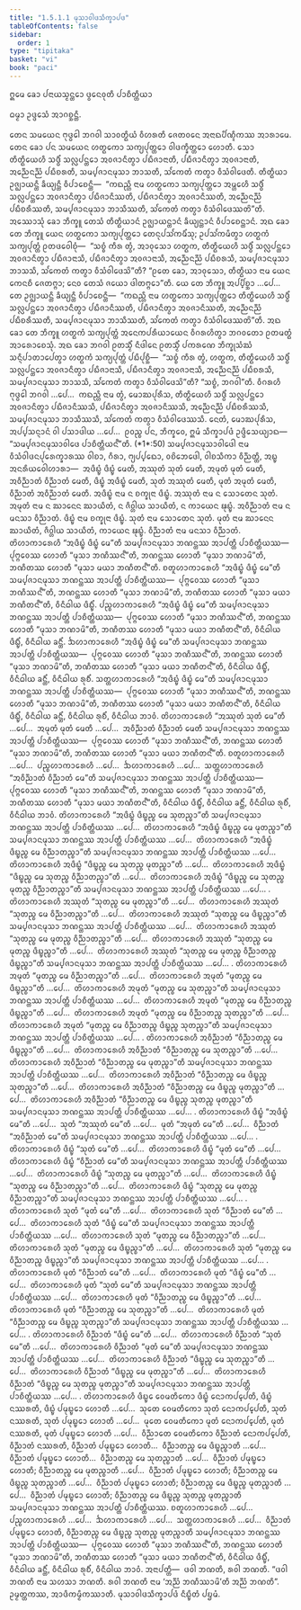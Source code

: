 ```yaml
---
title: "1.5.1.1 ᨾᩩᩈᩣᩅᩤᨴᩈᩥᨠ᩠ᨡᩣᨸᨴ"
tableOfContents: false
sidebar:
  order: 1
type: "tipitaka"
basket: "vi"
book: "paci"
---
```



<DynamicBreadcrumb />


<Paragraph number="2" type="center" book="paci">
ᩍᨾᩮ ᨡᩮᩣ ᨸᨶᩣᨿᩈ᩠ᨾᨶ᩠ᨲᩮᩣ ᨴ᩠ᩅᩮᨶᩅᩩᨲᩥ ᨸᩣᨧᩥᨲ᩠ᨲᩥᨿᩣ

  
ᨵᨾ᩠ᨾᩣ ᩏᨴ᩠ᨴᩮᩈᩴ ᩋᩣᨣᨧ᩠ᨨᨶ᩠ᨲᩥ.


</Paragraph>

<Division number="1" book="paci">

<Paragraph number="3" book="paci">
ᨲᩮᨶ ᩈᨾᨿᩮᨶ ᨻᩩᨴ᩠ᨵᩮᩤ ᨽᨣᩅᩤ ᩈᩣᩅᨲ᩠ᨳᩥᨿᩴ ᩅᩥᩉᩁᨲᩥ ᨩᩮᨲᩅᨶᩮ ᩋᨶᩣᨳᨸᩥᨱ᩠ᨯᩥᨠᩔ ᩋᩣᩁᩣᨾᩮ. ᨲᩮᨶ ᨡᩮᩣ ᨸᨶ ᩈᨾᨿᩮᨶ ᩉᨲ᩠ᨳᨠᩮᩣ ᩈᨠ᩠ᨿᨸᩩᨲ᩠ᨲᩮᩣ ᩅᩤᨴᨠ᩠ᨡᩥᨲ᩠ᨲᩮᩣ ᩉᩮᩣᨲᩥ. ᩈᩮᩣ ᨲᩥᨲ᩠ᨳᩥᨿᩮᩉᩥ ᩈᨴ᩠ᨵᩥᩴ ᩈᩃᩖᨸᨶ᩠ᨲᩮᩣ ᩋᩅᨩᩣᨶᩥᨲ᩠ᩅᩣ ᨸᨭᩥᨩᩣᨶᩣᨲᩥ, ᨸᨭᩥᨩᩣᨶᩥᨲ᩠ᩅᩣ ᩋᩅᨩᩣᨶᩣᨲᩥ, ᩋᨬ᩠ᨬᩮᨶᨬ᩠ᨬᩴ ᨸᨭᩥᨧᩁᨲᩥ, ᩈᨾ᩠ᨸᨩᩣᨶᨾᩩᩈᩣ ᨽᩣᩈᨲᩥ, ᩈᩘᨠᩮᨲᩴ ᨠᨲ᩠ᩅᩣ ᩅᩥᩈᩴᩅᩤᨴᩮᨲᩥ. ᨲᩥᨲ᩠ᨳᩥᨿᩣ ᩏᨩ᩠ᨫᩣᨿᨶ᩠ᨲᩥ ᨡᩥᨿ᩠ᨿᨶ᩠ᨲᩥ ᩅᩥᨸᩣᨧᩮᨶ᩠ᨲᩥ—  “ᨠᨳᨬ᩠ᩉᩥ ᨶᩣᨾ ᩉᨲ᩠ᨳᨠᩮᩣ ᩈᨠ᩠ᨿᨸᩩᨲ᩠ᨲᩮᩣ ᩋᨾ᩠ᩉᩮᩉᩥ ᩈᨴ᩠ᨵᩥᩴ ᩈᩃᩖᨸᨶ᩠ᨲᩮᩣ ᩋᩅᨩᩣᨶᩥᨲ᩠ᩅᩣ ᨸᨭᩥᨩᩣᨶᩥᩔᨲᩥ, ᨸᨭᩥᨩᩣᨶᩥᨲ᩠ᩅᩣ ᩋᩅᨩᩣᨶᩥᩔᨲᩥ, ᩋᨬ᩠ᨬᩮᨶᨬ᩠ᨬᩴ ᨸᨭᩥᨧᩁᩥᩔᨲᩥ, ᩈᨾ᩠ᨸᨩᩣᨶᨾᩩᩈᩣ ᨽᩣᩈᩥᩔᨲᩥ, ᩈᩘᨠᩮᨲᩴ ᨠᨲ᩠ᩅᩣ ᩅᩥᩈᩴᩅᩤᨴᩮᩔᨲᩦ”ᨲᩥ.
</Paragraph>

<Paragraph number="4" book="paci">
ᩋᩔᩮᩣᩈᩩᩴ ᨡᩮᩣ ᨽᩥᨠ᩠ᨡᩪ ᨲᩮᩈᩴ ᨲᩥᨲ᩠ᨳᩥᨿᩣᨶᩴ ᩏᨩ᩠ᨫᩣᨿᨶ᩠ᨲᩣᨶᩴ ᨡᩥᨿ᩠ᨿᨶ᩠ᨲᩣᨶᩴ ᩅᩥᨸᩣᨧᩮᨶ᩠ᨲᩣᨶᩴ. ᩋᨳ ᨡᩮᩣ ᨲᩮ ᨽᩥᨠ᩠ᨡᩪ ᨿᩮᨶ ᩉᨲ᩠ᨳᨠᩮᩣ ᩈᨠ᩠ᨿᨸᩩᨲ᩠ᨲᩮᩣ ᨲᩮᨶᩩᨸᩈᩘᨠᨾᩥᩴᩈᩩ; ᩏᨸᩈᩘᨠᨾᩥᨲ᩠ᩅᩣ ᩉᨲ᩠ᨳᨠᩴ ᩈᨠ᩠ᨿᨸᩩᨲ᩠ᨲᩴ ᩑᨲᨴᩅᩮᩤᨧᩩᩴ—  “ᩈᨧ᩠ᨧᩴ ᨠᩥᩁ ᨲ᩠ᩅᩴ, ᩋᩣᩅᩩᩈᩮᩣ ᩉᨲ᩠ᨳᨠ, ᨲᩥᨲ᩠ᨳᩥᨿᩮᩉᩥ ᩈᨴ᩠ᨵᩥᩴ ᩈᩃᩖᨸᨶ᩠ᨲᩮᩣ ᩋᩅᨩᩣᨶᩥᨲ᩠ᩅᩣ ᨸᨭᩥᨩᩣᨶᩣᩈᩥ, ᨸᨭᩥᨩᩣᨶᩥᨲ᩠ᩅᩣ ᩋᩅᨩᩣᨶᩣᩈᩥ, ᩋᨬ᩠ᨬᩮᨶᨬ᩠ᨬᩴ ᨸᨭᩥᨧᩁᩈᩥ, ᩈᨾ᩠ᨸᨩᩣᨶᨾᩩᩈᩣ ᨽᩣᩈᩈᩥ, ᩈᩘᨠᩮᨲᩴ ᨠᨲ᩠ᩅᩣ ᩅᩥᩈᩴᩅᩤᨴᩮᩈᩦ”ᨲᩥ? “ᩑᨲᩮ ᨡᩮᩣ, ᩋᩣᩅᩩᩈᩮᩣ, ᨲᩥᨲ᩠ᨳᩥᨿᩣ ᨶᩣᨾ ᨿᩮᨶ ᨠᩮᨶᨧᩥ ᨩᩮᨲᨻ᩠ᨻᩣ; ᨶᩮᩅ ᨲᩮᩈᩴ ᨩᨿᩮᩣ ᨴᩤᨲᨻ᩠ᨻᩮᩣ”ᨲᩥ. ᨿᩮ ᨲᩮ ᨽᩥᨠ᩠ᨡᩪ ᩋᨸ᩠ᨸᩥᨧ᩠ᨨᩣ …ᨸᩮ…  ᨲᩮ ᩏᨩ᩠ᨫᩣᨿᨶ᩠ᨲᩥ ᨡᩥᨿ᩠ᨿᨶ᩠ᨲᩥ ᩅᩥᨸᩣᨧᩮᨶ᩠ᨲᩥ—  “ᨠᨳᨬ᩠ᩉᩥ ᨶᩣᨾ ᩉᨲ᩠ᨳᨠᩮᩣ ᩈᨠ᩠ᨿᨸᩩᨲ᩠ᨲᩮᩣ ᨲᩥᨲ᩠ᨳᩥᨿᩮᩉᩥ ᩈᨴ᩠ᨵᩥᩴ ᩈᩃᩖᨸᨶ᩠ᨲᩮᩣ ᩋᩅᨩᩣᨶᩥᨲ᩠ᩅᩣ ᨸᨭᩥᨩᩣᨶᩥᩔᨲᩥ, ᨸᨭᩥᨩᩣᨶᩥᨲ᩠ᩅᩣ ᩋᩅᨩᩣᨶᩥᩔᨲᩥ, ᩋᨬ᩠ᨬᩮᨶᨬ᩠ᨬᩴ ᨸᨭᩥᨧᩁᩥᩔᨲᩥ, ᩈᨾ᩠ᨸᨩᩣᨶᨾᩩᩈᩣ ᨽᩣᩈᩥᩔᨲᩥ, ᩈᩘᨠᩮᨲᩴ ᨠᨲ᩠ᩅᩣ ᩅᩥᩈᩴᩅᩤᨴᩮᩔᨲᩦ”ᨲᩥ.
</Paragraph>

<Paragraph number="5" book="paci">
ᩋᨳ ᨡᩮᩣ ᨲᩮ ᨽᩥᨠ᩠ᨡᩪ ᩉᨲ᩠ᨳᨠᩴ ᩈᨠ᩠ᨿᨸᩩᨲ᩠ᨲᩴ ᩋᨶᩮᨠᨸᩁᩥᨿᩣᨿᩮᨶ ᩅᩥᨣᩁᩉᩥᨲ᩠ᩅᩣ ᨽᨣᩅᨲᩮᩣ ᩑᨲᨾᨲ᩠ᨳᩴ ᩋᩣᩁᩮᩣᨧᩮᩈᩩᩴ. ᩋᨳ ᨡᩮᩣ ᨽᨣᩅᩤ ᩑᨲᩈ᩠ᨾᩥᩴ ᨶᩥᨴᩤᨶᩮ ᩑᨲᩈ᩠ᨾᩥᩴ ᨸᨠᩁᨱᩮ ᨽᩥᨠ᩠ᨡᩩᩈᩴᨥᩴ ᩈᨶ᩠ᨶᩥᨸᩣᨲᩣᨸᩮᨲ᩠ᩅᩣ ᩉᨲ᩠ᨳᨠᩴ ᩈᨠ᩠ᨿᨸᩩᨲ᩠ᨲᩴ ᨸᨭᩥᨸᩩᨧ᩠ᨨᩥ—  “ᩈᨧ᩠ᨧᩴ ᨠᩥᩁ ᨲ᩠ᩅᩴ, ᩉᨲ᩠ᨳᨠ, ᨲᩥᨲ᩠ᨳᩥᨿᩮᩉᩥ ᩈᨴ᩠ᨵᩥᩴ ᩈᩃᩖᨸᨶ᩠ᨲᩮᩣ ᩋᩅᨩᩣᨶᩥᨲ᩠ᩅᩣ ᨸᨭᩥᨩᩣᨶᩣᩈᩥ, ᨸᨭᩥᨩᩣᨶᩥᨲ᩠ᩅᩣ ᩋᩅᨩᩣᨶᩣᩈᩥ, ᩋᨬ᩠ᨬᩮᨶᨬ᩠ᨬᩴ ᨸᨭᩥᨧᩁᩈᩥ, ᩈᨾ᩠ᨸᨩᩣᨶᨾᩩᩈᩣ ᨽᩣᩈᩈᩥ, ᩈᩘᨠᩮᨲᩴ ᨠᨲ᩠ᩅᩣ ᩅᩥᩈᩴᩅᩤᨴᩮᩈᩦ”ᨲᩥ? “ᩈᨧ᩠ᨧᩴ, ᨽᨣᩅᩤ”ᨲᩥ. ᩅᩥᨣᩁᩉᩥ ᨻᩩᨴ᩠ᨵᩮᩤ ᨽᨣᩅᩤ …ᨸᩮ…  ᨠᨳᨬ᩠ᩉᩥ ᨶᩣᨾ ᨲ᩠ᩅᩴ, ᨾᩮᩣᨥᨸᩩᩁᩥᩈ, ᨲᩥᨲ᩠ᨳᩥᨿᩮᩉᩥ ᩈᨴ᩠ᨵᩥᩴ ᩈᩃᩖᨸᨶ᩠ᨲᩮᩣ ᩋᩅᨩᩣᨶᩥᨲ᩠ᩅᩣ ᨸᨭᩥᨩᩣᨶᩥᩔᩈᩥ, ᨸᨭᩥᨩᩣᨶᩥᨲ᩠ᩅᩣ ᩋᩅᨩᩣᨶᩥᩔᩈᩥ, ᩋᨬ᩠ᨬᩮᨶᨬ᩠ᨬᩴ ᨸᨭᩥᨧᩁᩥᩔᩈᩥ, ᩈᨾ᩠ᨸᨩᩣᨶᨾᩩᩈᩣ ᨽᩣᩈᩥᩔᩈᩥ, ᩈᩘᨠᩮᨲᩴ ᨠᨲ᩠ᩅᩣ ᩅᩥᩈᩴᩅᩤᨴᩮᩔᩈᩥ. ᨶᩮᨲᩴ, ᨾᩮᩣᨥᨸᩩᩁᩥᩈ, ᩋᨸ᩠ᨸᩈᨶ᩠ᨶᩣᨶᩴ ᩅᩤ ᨸᩈᩣᨴᩤᨿ …ᨸᩮ…  ᩑᩅᨬ᩠ᨧ ᨸᨶ, ᨽᩥᨠ᩠ᨡᩅᩮ, ᩍᨾᩴ ᩈᩥᨠ᩠ᨡᩣᨸᨴᩴ ᩏᨴ᩠ᨴᩥᩈᩮᨿ᩠ᨿᩣᨳ—
</Paragraph>

</Division>
<Division number="2" book="paci">

<Paragraph number="6" book="paci">
<Emphasis>“ᩈᨾ᩠ᨸᨩᩣᨶᨾᩩᩈᩣᩅᩤᨴᩮ ᨸᩣᨧᩥᨲ᩠ᨲᩥᨿᨶ᩺”</Emphasis>ᨲᩥ. (*1*:<Emphasis>50</Emphasis>)
</Paragraph>

</Division>
<Division number="3" book="paci">

<Paragraph number="7" book="paci">
<Emphasis>ᩈᨾ᩠ᨸᨩᩣᨶᨾᩩᩈᩣᩅᩤᨴᩮᩤ</Emphasis> ᨶᩣᨾ ᩅᩥᩈᩴᩅᩤᨴᨶᨸᩩᩁᩮᨠ᩠ᨡᩣᩁᩔ ᩅᩤᨧᩣ, ᨣᩥᩁᩣ, ᨻ᩠ᨿᨸ᩠ᨸᨳᩮᩣ, ᩅᨧᩦᨽᩮᨴᩮᩤ, ᩅᩤᨧᩈᩥᨠᩣ ᩅᩥᨬ᩠ᨬᨲ᩠ᨲᩥ, ᩋᨭ᩠ᨮ ᩋᨶᩁᩥᨿᩅᩮᩤᩉᩣᩁᩣ—  ᩋᨴᩥᨭ᩠ᨮᩴ ᨴᩥᨭ᩠ᨮᩴ ᨾᩮᨲᩥ, ᩋᩔᩩᨲᩴ ᩈᩩᨲᩴ ᨾᩮᨲᩥ, ᩋᨾᩩᨲᩴ ᨾᩩᨲᩴ ᨾᩮᨲᩥ, ᩋᩅᩥᨬ᩠ᨬᩣᨲᩴ ᩅᩥᨬ᩠ᨬᩣᨲᩴ ᨾᩮᨲᩥ, ᨴᩥᨭ᩠ᨮᩴ ᩋᨴᩥᨭ᩠ᨮᩴ ᨾᩮᨲᩥ, ᩈᩩᨲᩴ ᩋᩔᩩᨲᩴ ᨾᩮᨲᩥ, ᨾᩩᨲᩴ ᩋᨾᩩᨲᩴ ᨾᩮᨲᩥ, ᩅᩥᨬ᩠ᨬᩣᨲᩴ ᩋᩅᩥᨬ᩠ᨬᩣᨲᩴ ᨾᩮᨲᩥ.
</Paragraph>

<Paragraph number="8" book="paci">
<Emphasis>ᩋᨴᩥᨭ᩠ᨮᩴ</Emphasis> ᨶᩣᨾ ᨶ ᨧᨠ᩠ᨡᩩᨶᩣ ᨴᩥᨭ᩠ᨮᩴ. <Emphasis>ᩋᩔᩩᨲᩴ</Emphasis> ᨶᩣᨾ ᨶ ᩈᩮᩣᨲᩮᨶ ᩈᩩᨲᩴ. <Emphasis>ᩋᨾᩩᨲᩴ</Emphasis> ᨶᩣᨾ ᨶ ᨥᩣᨶᩮᨶ ᨥᩣᨿᩥᨲᩴ, ᨶ ᨩᩥᩅ᩠ᩉᩤᨿ ᩈᩣᨿᩥᨲᩴ, ᨶ ᨠᩣᨿᩮᨶ ᨹᩩᨭ᩠ᨮᩴ. <Emphasis>ᩋᩅᩥᨬ᩠ᨬᩣᨲᩴ</Emphasis> ᨶᩣᨾ ᨶ ᨾᨶᩈᩣ ᩅᩥᨬ᩠ᨬᩣᨲᩴ. <Emphasis>ᨴᩥᨭ᩠ᨮᩴ</Emphasis> ᨶᩣᨾ ᨧᨠ᩠ᨡᩩᨶᩣ ᨴᩥᨭ᩠ᨮᩴ. <Emphasis>ᩈᩩᨲᩴ</Emphasis> ᨶᩣᨾ ᩈᩮᩣᨲᩮᨶ ᩈᩩᨲᩴ. <Emphasis>ᨾᩩᨲᩴ</Emphasis> ᨶᩣᨾ ᨥᩣᨶᩮᨶ ᨥᩣᨿᩥᨲᩴ, ᨩᩥᩅ᩠ᩉᩤᨿ ᩈᩣᨿᩥᨲᩴ, ᨠᩣᨿᩮᨶ ᨹᩩᨭ᩠ᨮᩴ. <Emphasis>ᩅᩥᨬ᩠ᨬᩣᨲᩴ</Emphasis> ᨶᩣᨾ ᨾᨶᩈᩣ ᩅᩥᨬ᩠ᨬᩣᨲᩴ.
</Paragraph>

</Division>
<Division number="4" book="paci">

<Paragraph number="9" book="paci">
ᨲᩦᩉᩣᨠᩣᩁᩮᩉᩥ “ᩋᨴᩥᨭ᩠ᨮᩴ ᨴᩥᨭ᩠ᨮᩴ ᨾᩮ”ᨲᩥ ᩈᨾ᩠ᨸᨩᩣᨶᨾᩩᩈᩣ ᨽᨱᨶ᩠ᨲᩔ ᩋᩣᨸᨲ᩠ᨲᩥ ᨸᩣᨧᩥᨲ᩠ᨲᩥᨿᩔ—  ᨸᩩᨻ᩠ᨻᩮᩅᩔ ᩉᩮᩣᨲᩥ “ᨾᩩᩈᩣ ᨽᨱᩥᩔᨶ᩺”ᨲᩥ, ᨽᨱᨶ᩠ᨲᩔ ᩉᩮᩣᨲᩥ “ᨾᩩᩈᩣ ᨽᨱᩣᨾᩦ”ᨲᩥ, ᨽᨱᩥᨲᩔ ᩉᩮᩣᨲᩥ “ᨾᩩᩈᩣ ᨾᨿᩣ ᨽᨱᩥᨲᨶ᩺”ᨲᩥ.
</Paragraph>

<Paragraph number="10" book="paci">
ᨧᨲᩪᩉᩣᨠᩣᩁᩮᩉᩥ “ᩋᨴᩥᨭ᩠ᨮᩴ ᨴᩥᨭ᩠ᨮᩴ ᨾᩮ”ᨲᩥ ᩈᨾ᩠ᨸᨩᩣᨶᨾᩩᩈᩣ ᨽᨱᨶ᩠ᨲᩔ ᩋᩣᨸᨲ᩠ᨲᩥ ᨸᩣᨧᩥᨲ᩠ᨲᩥᨿᩔ—  ᨸᩩᨻ᩠ᨻᩮᩅᩔ ᩉᩮᩣᨲᩥ “ᨾᩩᩈᩣ ᨽᨱᩥᩔᨶ᩺”ᨲᩥ, ᨽᨱᨶ᩠ᨲᩔ ᩉᩮᩣᨲᩥ “ᨾᩩᩈᩣ ᨽᨱᩣᨾᩦ”ᨲᩥ, ᨽᨱᩥᨲᩔ ᩉᩮᩣᨲᩥ “ᨾᩩᩈᩣ ᨾᨿᩣ ᨽᨱᩥᨲᨶ᩺”ᨲᩥ, ᩅᩥᨶᩥᨵᩤᨿ ᨴᩥᨭ᩠ᨮᩥᩴ.
</Paragraph>

<Paragraph number="11" book="paci">
ᨸᨬ᩠ᨧᩉᩣᨠᩣᩁᩮᩉᩥ “ᩋᨴᩥᨭ᩠ᨮᩴ ᨴᩥᨭ᩠ᨮᩴ ᨾᩮ”ᨲᩥ ᩈᨾ᩠ᨸᨩᩣᨶᨾᩩᩈᩣ ᨽᨱᨶ᩠ᨲᩔ ᩋᩣᨸᨲ᩠ᨲᩥ ᨸᩣᨧᩥᨲ᩠ᨲᩥᨿᩔ—  ᨸᩩᨻ᩠ᨻᩮᩅᩔ ᩉᩮᩣᨲᩥ “ᨾᩩᩈᩣ ᨽᨱᩥᩔᨶ᩺”ᨲᩥ, ᨽᨱᨶ᩠ᨲᩔ ᩉᩮᩣᨲᩥ “ᨾᩩᩈᩣ ᨽᨱᩣᨾᩦ”ᨲᩥ, ᨽᨱᩥᨲᩔ ᩉᩮᩣᨲᩥ “ᨾᩩᩈᩣ ᨾᨿᩣ ᨽᨱᩥᨲᨶ᩺”ᨲᩥ, ᩅᩥᨶᩥᨵᩤᨿ ᨴᩥᨭ᩠ᨮᩥᩴ, ᩅᩥᨶᩥᨵᩤᨿ ᨡᨶ᩠ᨲᩥᩴ.
</Paragraph>

<Paragraph number="12" book="paci">
ᨨᩉᩣᨠᩣᩁᩮᩉᩥ “ᩋᨴᩥᨭ᩠ᨮᩴ ᨴᩥᨭ᩠ᨮᩴ ᨾᩮ”ᨲᩥ ᩈᨾ᩠ᨸᨩᩣᨶᨾᩩᩈᩣ ᨽᨱᨶ᩠ᨲᩔ ᩋᩣᨸᨲ᩠ᨲᩥ ᨸᩣᨧᩥᨲ᩠ᨲᩥᨿᩔ—  ᨸᩩᨻ᩠ᨻᩮᩅᩔ ᩉᩮᩣᨲᩥ “ᨾᩩᩈᩣ ᨽᨱᩥᩔᨶ᩺”ᨲᩥ, ᨽᨱᨶ᩠ᨲᩔ ᩉᩮᩣᨲᩥ “ᨾᩩᩈᩣ ᨽᨱᩣᨾᩦ”ᨲᩥ, ᨽᨱᩥᨲᩔ ᩉᩮᩣᨲᩥ “ᨾᩩᩈᩣ ᨾᨿᩣ ᨽᨱᩥᨲᨶ᩺”ᨲᩥ, ᩅᩥᨶᩥᨵᩤᨿ ᨴᩥᨭ᩠ᨮᩥᩴ, ᩅᩥᨶᩥᨵᩤᨿ ᨡᨶ᩠ᨲᩥᩴ, ᩅᩥᨶᩥᨵᩤᨿ ᩁᩩᨧᩥᩴ.
</Paragraph>

<Paragraph number="13" book="paci">
ᩈᨲ᩠ᨲᩉᩣᨠᩣᩁᩮᩉᩥ “ᩋᨴᩥᨭ᩠ᨮᩴ ᨴᩥᨭ᩠ᨮᩴ ᨾᩮ”ᨲᩥ ᩈᨾ᩠ᨸᨩᩣᨶᨾᩩᩈᩣ ᨽᨱᨶ᩠ᨲᩔ ᩋᩣᨸᨲ᩠ᨲᩥ ᨸᩣᨧᩥᨲ᩠ᨲᩥᨿᩔ—  ᨸᩩᨻ᩠ᨻᩮᩅᩔ ᩉᩮᩣᨲᩥ “ᨾᩩᩈᩣ ᨽᨱᩥᩔᨶ᩺”ᨲᩥ, ᨽᨱᨶ᩠ᨲᩔ ᩉᩮᩣᨲᩥ “ᨾᩩᩈᩣ ᨽᨱᩣᨾᩦ”ᨲᩥ, ᨽᨱᩥᨲᩔ ᩉᩮᩣᨲᩥ “ᨾᩩᩈᩣ ᨾᨿᩣ ᨽᨱᩥᨲᨶ᩺”ᨲᩥ, ᩅᩥᨶᩥᨵᩤᨿ ᨴᩥᨭ᩠ᨮᩥᩴ, ᩅᩥᨶᩥᨵᩤᨿ ᨡᨶ᩠ᨲᩥᩴ, ᩅᩥᨶᩥᨵᩤᨿ ᩁᩩᨧᩥᩴ, ᩅᩥᨶᩥᨵᩤᨿ ᨽᩣᩅᩴ.
</Paragraph>

</Division>
<Division number="5" book="paci">

<Paragraph number="14" book="paci">
ᨲᩦᩉᩣᨠᩣᩁᩮᩉᩥ “ᩋᩔᩩᨲᩴ ᩈᩩᨲᩴ ᨾᩮ”ᨲᩥ …ᨸᩮ…  ᩋᨾᩩᨲᩴ ᨾᩩᨲᩴ ᨾᩮᨲᩥ …ᨸᩮ…  ᩋᩅᩥᨬ᩠ᨬᩣᨲᩴ ᩅᩥᨬ᩠ᨬᩣᨲᩴ ᨾᩮᨲᩥ ᩈᨾ᩠ᨸᨩᩣᨶᨾᩩᩈᩣ ᨽᨱᨶ᩠ᨲᩔ ᩋᩣᨸᨲ᩠ᨲᩥ ᨸᩣᨧᩥᨲ᩠ᨲᩥᨿᩔ—  ᨸᩩᨻ᩠ᨻᩮᩅᩔ ᩉᩮᩣᨲᩥ “ᨾᩩᩈᩣ ᨽᨱᩥᩔᨶ᩺”ᨲᩥ, ᨽᨱᨶ᩠ᨲᩔ ᩉᩮᩣᨲᩥ “ᨾᩩᩈᩣ ᨽᨱᩣᨾᩦ”ᨲᩥ, ᨽᨱᩥᨲᩔ ᩉᩮᩣᨲᩥ “ᨾᩩᩈᩣ ᨾᨿᩣ ᨽᨱᩥᨲᨶ᩺”ᨲᩥ.
</Paragraph>

<Paragraph number="15" book="paci">
ᨧᨲᩪᩉᩣᨠᩣᩁᩮᩉᩥ …ᨸᩮ…  ᨸᨬ᩠ᨧᩉᩣᨠᩣᩁᩮᩉᩥ …ᨸᩮ…  ᨨᩉᩣᨠᩣᩁᩮᩉᩥ …ᨸᩮ…  ᩈᨲ᩠ᨲᩉᩣᨠᩣᩁᩮᩉᩥ “ᩋᩅᩥᨬ᩠ᨬᩣᨲᩴ ᩅᩥᨬ᩠ᨬᩣᨲᩴ ᨾᩮ”ᨲᩥ ᩈᨾ᩠ᨸᨩᩣᨶᨾᩩᩈᩣ ᨽᨱᨶ᩠ᨲᩔ ᩋᩣᨸᨲ᩠ᨲᩥ ᨸᩣᨧᩥᨲ᩠ᨲᩥᨿᩔ—  ᨸᩩᨻ᩠ᨻᩮᩅᩔ ᩉᩮᩣᨲᩥ “ᨾᩩᩈᩣ ᨽᨱᩥᩔᨶ᩺”ᨲᩥ, ᨽᨱᨶ᩠ᨲᩔ ᩉᩮᩣᨲᩥ “ᨾᩩᩈᩣ ᨽᨱᩣᨾᩦ”ᨲᩥ, ᨽᨱᩥᨲᩔ ᩉᩮᩣᨲᩥ “ᨾᩩᩈᩣ ᨾᨿᩣ ᨽᨱᩥᨲᨶ᩺”ᨲᩥ, ᩅᩥᨶᩥᨵᩤᨿ ᨴᩥᨭ᩠ᨮᩥᩴ, ᩅᩥᨶᩥᨵᩤᨿ ᨡᨶ᩠ᨲᩥᩴ, ᩅᩥᨶᩥᨵᩤᨿ ᩁᩩᨧᩥᩴ, ᩅᩥᨶᩥᨵᩤᨿ ᨽᩣᩅᩴ.
</Paragraph>

</Division>
<Division number="6" book="paci">

<Paragraph number="16" book="paci">
ᨲᩦᩉᩣᨠᩣᩁᩮᩉᩥ “ᩋᨴᩥᨭ᩠ᨮᩴ ᨴᩥᨭ᩠ᨮᨬ᩠ᨧ ᨾᩮ ᩈᩩᨲᨬ᩠ᨧᩣ”ᨲᩥ ᩈᨾ᩠ᨸᨩᩣᨶᨾᩩᩈᩣ ᨽᨱᨶ᩠ᨲᩔ ᩋᩣᨸᨲ᩠ᨲᩥ ᨸᩣᨧᩥᨲ᩠ᨲᩥᨿᩔ …ᨸᩮ…  ᨲᩦᩉᩣᨠᩣᩁᩮᩉᩥ “ᩋᨴᩥᨭ᩠ᨮᩴ ᨴᩥᨭ᩠ᨮᨬ᩠ᨧ ᨾᩮ ᨾᩩᨲᨬ᩠ᨧᩣ”ᨲᩥ ᩈᨾ᩠ᨸᨩᩣᨶᨾᩩᩈᩣ ᨽᨱᨶ᩠ᨲᩔ ᩋᩣᨸᨲ᩠ᨲᩥ ᨸᩣᨧᩥᨲ᩠ᨲᩥᨿᩔ …ᨸᩮ…  ᨲᩦᩉᩣᨠᩣᩁᩮᩉᩥ “ᩋᨴᩥᨭ᩠ᨮᩴ ᨴᩥᨭ᩠ᨮᨬ᩠ᨧ ᨾᩮ ᩅᩥᨬ᩠ᨬᩣᨲᨬ᩠ᨧᩣ”ᨲᩥ ᩈᨾ᩠ᨸᨩᩣᨶᨾᩩᩈᩣ ᨽᨱᨶ᩠ᨲᩔ ᩋᩣᨸᨲ᩠ᨲᩥ ᨸᩣᨧᩥᨲ᩠ᨲᩥᨿᩔ …ᨸᩮ…  ᨲᩦᩉᩣᨠᩣᩁᩮᩉᩥ ᩋᨴᩥᨭ᩠ᨮᩴ “ᨴᩥᨭ᩠ᨮᨬ᩠ᨧ ᨾᩮ ᩈᩩᨲᨬ᩠ᨧ ᨾᩩᨲᨬ᩠ᨧᩣ”ᨲᩥ …ᨸᩮ…  ᨲᩦᩉᩣᨠᩣᩁᩮᩉᩥ ᩋᨴᩥᨭ᩠ᨮᩴ “ᨴᩥᨭ᩠ᨮᨬ᩠ᨧ ᨾᩮ ᩈᩩᨲᨬ᩠ᨧ ᩅᩥᨬ᩠ᨬᩣᨲᨬ᩠ᨧᩣ”ᨲᩥ …ᨸᩮ…  ᨲᩦᩉᩣᨠᩣᩁᩮᩉᩥ ᩋᨴᩥᨭ᩠ᨮᩴ “ᨴᩥᨭ᩠ᨮᨬ᩠ᨧ ᨾᩮ ᩈᩩᨲᨬ᩠ᨧ ᨾᩩᨲᨬ᩠ᨧ ᩅᩥᨬ᩠ᨬᩣᨲᨬ᩠ᨧᩣ”ᨲᩥ ᩈᨾ᩠ᨸᨩᩣᨶᨾᩩᩈᩣ ᨽᨱᨶ᩠ᨲᩔ ᩋᩣᨸᨲ᩠ᨲᩥ ᨸᩣᨧᩥᨲ᩠ᨲᩥᨿᩔ …ᨸᩮ… .
</Paragraph>

<Paragraph number="17" book="paci">
ᨲᩦᩉᩣᨠᩣᩁᩮᩉᩥ ᩋᩔᩩᨲᩴ “ᩈᩩᨲᨬ᩠ᨧ ᨾᩮ ᨾᩩᨲᨬ᩠ᨧᩣ”ᨲᩥ …ᨸᩮ…  ᨲᩦᩉᩣᨠᩣᩁᩮᩉᩥ ᩋᩔᩩᨲᩴ “ᩈᩩᨲᨬ᩠ᨧ ᨾᩮ ᩅᩥᨬ᩠ᨬᩣᨲᨬ᩠ᨧᩣ”ᨲᩥ …ᨸᩮ…  ᨲᩦᩉᩣᨠᩣᩁᩮᩉᩥ ᩋᩔᩩᨲᩴ “ᩈᩩᨲᨬ᩠ᨧ ᨾᩮ ᨴᩥᨭ᩠ᨮᨬ᩠ᨧᩣ”ᨲᩥ ᩈᨾ᩠ᨸᨩᩣᨶᨾᩩᩈᩣ ᨽᨱᨶ᩠ᨲᩔ ᩋᩣᨸᨲ᩠ᨲᩥ ᨸᩣᨧᩥᨲ᩠ᨲᩥᨿᩔ …ᨸᩮ…  ᨲᩦᩉᩣᨠᩣᩁᩮᩉᩥ ᩋᩔᩩᨲᩴ “ᩈᩩᨲᨬ᩠ᨧ ᨾᩮ ᨾᩩᨲᨬ᩠ᨧ ᩅᩥᨬ᩠ᨬᩣᨲᨬ᩠ᨧᩣ”ᨲᩥ …ᨸᩮ…  ᨲᩦᩉᩣᨠᩣᩁᩮᩉᩥ ᩋᩔᩩᨲᩴ “ᩈᩩᨲᨬ᩠ᨧ ᨾᩮ ᨾᩩᨲᨬ᩠ᨧ ᨴᩥᨭ᩠ᨮᨬ᩠ᨧᩣ”ᨲᩥ …ᨸᩮ…  ᨲᩦᩉᩣᨠᩣᩁᩮᩉᩥ ᩋᩔᩩᨲᩴ “ᩈᩩᨲᨬ᩠ᨧ ᨾᩮ ᨾᩩᨲᨬ᩠ᨧ ᩅᩥᨬ᩠ᨬᩣᨲᨬ᩠ᨧ ᨴᩥᨭ᩠ᨮᨬ᩠ᨧᩣ”ᨲᩥ ᩈᨾ᩠ᨸᨩᩣᨶᨾᩩᩈᩣ ᨽᨱᨶ᩠ᨲᩔ ᩋᩣᨸᨲ᩠ᨲᩥ ᨸᩣᨧᩥᨲ᩠ᨲᩥᨿᩔ …ᨸᩮ… .
</Paragraph>

<Paragraph number="18" book="paci">
ᨲᩦᩉᩣᨠᩣᩁᩮᩉᩥ ᩋᨾᩩᨲᩴ “ᨾᩩᨲᨬ᩠ᨧ ᨾᩮ ᩅᩥᨬ᩠ᨬᩣᨲᨬ᩠ᨧᩣ”ᨲᩥ …ᨸᩮ…  ᨲᩦᩉᩣᨠᩣᩁᩮᩉᩥ ᩋᨾᩩᨲᩴ “ᨾᩩᨲᨬ᩠ᨧ ᨾᩮ ᨴᩥᨭ᩠ᨮᨬ᩠ᨧᩣ”ᨲᩥ …ᨸᩮ…  ᨲᩦᩉᩣᨠᩣᩁᩮᩉᩥ ᩋᨾᩩᨲᩴ “ᨾᩩᨲᨬ᩠ᨧ ᨾᩮ ᩈᩩᨲᨬ᩠ᨧᩣ”ᨲᩥ ᩈᨾ᩠ᨸᨩᩣᨶᨾᩩᩈᩣ ᨽᨱᨶ᩠ᨲᩔ ᩋᩣᨸᨲ᩠ᨲᩥ ᨸᩣᨧᩥᨲ᩠ᨲᩥᨿᩔ …ᨸᩮ…  ᨲᩦᩉᩣᨠᩣᩁᩮᩉᩥ ᩋᨾᩩᨲᩴ “ᨾᩩᨲᨬ᩠ᨧ ᨾᩮ ᩅᩥᨬ᩠ᨬᩣᨲᨬ᩠ᨧ ᨴᩥᨭ᩠ᨮᨬ᩠ᨧᩣ”ᨲᩥ …ᨸᩮ…  ᨲᩦᩉᩣᨠᩣᩁᩮᩉᩥ ᩋᨾᩩᨲᩴ “ᨾᩩᨲᨬ᩠ᨧ ᨾᩮ ᩅᩥᨬ᩠ᨬᩣᨲᨬ᩠ᨧ ᩈᩩᨲᨬ᩠ᨧᩣ”ᨲᩥ …ᨸᩮ…  ᨲᩦᩉᩣᨠᩣᩁᩮᩉᩥ ᩋᨾᩩᨲᩴ “ᨾᩩᨲᨬ᩠ᨧ ᨾᩮ ᩅᩥᨬ᩠ᨬᩣᨲᨬ᩠ᨧ ᨴᩥᨭ᩠ᨮᨬ᩠ᨧ ᩈᩩᨲᨬ᩠ᨧᩣ”ᨲᩥ ᩈᨾ᩠ᨸᨩᩣᨶᨾᩩᩈᩣ ᨽᨱᨶ᩠ᨲᩔ ᩋᩣᨸᨲ᩠ᨲᩥ ᨸᩣᨧᩥᨲ᩠ᨲᩥᨿᩔ …ᨸᩮ… .
</Paragraph>

<Paragraph number="19" book="paci">
ᨲᩦᩉᩣᨠᩣᩁᩮᩉᩥ ᩋᩅᩥᨬ᩠ᨬᩣᨲᩴ “ᩅᩥᨬ᩠ᨬᩣᨲᨬ᩠ᨧ ᨾᩮ ᨴᩥᨭ᩠ᨮᨬ᩠ᨧᩣ”ᨲᩥ …ᨸᩮ…  ᨲᩦᩉᩣᨠᩣᩁᩮᩉᩥ ᩋᩅᩥᨬ᩠ᨬᩣᨲᩴ “ᩅᩥᨬ᩠ᨬᩣᨲᨬ᩠ᨧ ᨾᩮ ᩈᩩᨲᨬ᩠ᨧᩣ”ᨲᩥ …ᨸᩮ…  ᨲᩦᩉᩣᨠᩣᩁᩮᩉᩥ ᩋᩅᩥᨬ᩠ᨬᩣᨲᩴ “ᩅᩥᨬ᩠ᨬᩣᨲᨬ᩠ᨧ ᨾᩮ ᨾᩩᨲᨬ᩠ᨧᩣ”ᨲᩥ ᩈᨾ᩠ᨸᨩᩣᨶᨾᩩᩈᩣ ᨽᨱᨶ᩠ᨲᩔ ᩋᩣᨸᨲ᩠ᨲᩥ ᨸᩣᨧᩥᨲ᩠ᨲᩥᨿᩔ …ᨸᩮ…  ᨲᩦᩉᩣᨠᩣᩁᩮᩉᩥ ᩋᩅᩥᨬ᩠ᨬᩣᨲᩴ “ᩅᩥᨬ᩠ᨬᩣᨲᨬ᩠ᨧ ᨾᩮ ᨴᩥᨭ᩠ᨮᨬ᩠ᨧ ᩈᩩᨲᨬ᩠ᨧᩣ”ᨲᩥ …ᨸᩮ…  ᨲᩦᩉᩣᨠᩣᩁᩮᩉᩥ ᩋᩅᩥᨬ᩠ᨬᩣᨲᩴ “ᩅᩥᨬ᩠ᨬᩣᨲᨬ᩠ᨧ ᨾᩮ ᨴᩥᨭ᩠ᨮᨬ᩠ᨧ ᨾᩩᨲᨬ᩠ᨧᩣ”ᨲᩥ …ᨸᩮ…  ᨲᩦᩉᩣᨠᩣᩁᩮᩉᩥ ᩋᩅᩥᨬ᩠ᨬᩣᨲᩴ “ᩅᩥᨬ᩠ᨬᩣᨲᨬ᩠ᨧ ᨾᩮ ᨴᩥᨭ᩠ᨮᨬ᩠ᨧ ᩈᩩᨲᨬ᩠ᨧ ᨾᩩᨲᨬ᩠ᨧᩣ”ᨲᩥ ᩈᨾ᩠ᨸᨩᩣᨶᨾᩩᩈᩣ ᨽᨱᨶ᩠ᨲᩔ ᩋᩣᨸᨲ᩠ᨲᩥ ᨸᩣᨧᩥᨲ᩠ᨲᩥᨿᩔ …ᨸᩮ… .
</Paragraph>

</Division>
<Division number="7" book="paci">

<Paragraph number="20" book="paci">
ᨲᩦᩉᩣᨠᩣᩁᩮᩉᩥ ᨴᩥᨭ᩠ᨮᩴ “ᩋᨴᩥᨭ᩠ᨮᩴ ᨾᩮ”ᨲᩥ …ᨸᩮ…  ᩈᩩᨲᩴ “ᩋᩔᩩᨲᩴ ᨾᩮ”ᨲᩥ …ᨸᩮ…  ᨾᩩᨲᩴ “ᩋᨾᩩᨲᩴ ᨾᩮ”ᨲᩥ …ᨸᩮ…  ᩅᩥᨬ᩠ᨬᩣᨲᩴ “ᩋᩅᩥᨬ᩠ᨬᩣᨲᩴ ᨾᩮ”ᨲᩥ ᩈᨾ᩠ᨸᨩᩣᨶᨾᩩᩈᩣ ᨽᨱᨶ᩠ᨲᩔ ᩋᩣᨸᨲ᩠ᨲᩥ ᨸᩣᨧᩥᨲ᩠ᨲᩥᨿᩔ …ᨸᩮ… .
</Paragraph>

</Division>
<Division number="8" book="paci">

<Paragraph number="21" book="paci">
ᨲᩦᩉᩣᨠᩣᩁᩮᩉᩥ ᨴᩥᨭ᩠ᨮᩴ “ᩈᩩᨲᩴ ᨾᩮ”ᨲᩥ …ᨸᩮ…  ᨲᩦᩉᩣᨠᩣᩁᩮᩉᩥ ᨴᩥᨭ᩠ᨮᩴ “ᨾᩩᨲᩴ ᨾᩮ”ᨲᩥ …ᨸᩮ…  ᨲᩦᩉᩣᨠᩣᩁᩮᩉᩥ ᨴᩥᨭ᩠ᨮᩴ “ᩅᩥᨬ᩠ᨬᩣᨲᩴ ᨾᩮ”ᨲᩥ ᩈᨾ᩠ᨸᨩᩣᨶᨾᩩᩈᩣ ᨽᨱᨶ᩠ᨲᩔ ᩋᩣᨸᨲ᩠ᨲᩥ ᨸᩣᨧᩥᨲ᩠ᨲᩥᨿᩔ …ᨸᩮ…  ᨲᩦᩉᩣᨠᩣᩁᩮᩉᩥ ᨴᩥᨭ᩠ᨮᩴ “ᩈᩩᨲᨬ᩠ᨧ ᨾᩮ ᨾᩩᨲᨬ᩠ᨧᩣ”ᨲᩥ …ᨸᩮ…  ᨲᩦᩉᩣᨠᩣᩁᩮᩉᩥ ᨴᩥᨭ᩠ᨮᩴ “ᩈᩩᨲᨬ᩠ᨧ ᨾᩮ ᩅᩥᨬ᩠ᨬᩣᨲᨬ᩠ᨧᩣ”ᨲᩥ …ᨸᩮ…  ᨲᩦᩉᩣᨠᩣᩁᩮᩉᩥ ᨴᩥᨭ᩠ᨮᩴ “ᩈᩩᨲᨬ᩠ᨧ ᨾᩮ ᨾᩩᨲᨬ᩠ᨧ ᩅᩥᨬ᩠ᨬᩣᨲᨬ᩠ᨧᩣ”ᨲᩥ ᩈᨾ᩠ᨸᨩᩣᨶᨾᩩᩈᩣ ᨽᨱᨶ᩠ᨲᩔ ᩋᩣᨸᨲ᩠ᨲᩥ ᨸᩣᨧᩥᨲ᩠ᨲᩥᨿᩔ …ᨸᩮ… .
</Paragraph>

<Paragraph number="22" book="paci">
ᨲᩦᩉᩣᨠᩣᩁᩮᩉᩥ ᩈᩩᨲᩴ “ᨾᩩᨲᩴ ᨾᩮ”ᨲᩥ …ᨸᩮ…  ᨲᩦᩉᩣᨠᩣᩁᩮᩉᩥ ᩈᩩᨲᩴ “ᩅᩥᨬ᩠ᨬᩣᨲᩴ ᨾᩮ”ᨲᩥ …ᨸᩮ…  ᨲᩦᩉᩣᨠᩣᩁᩮᩉᩥ ᩈᩩᨲᩴ “ᨴᩥᨭ᩠ᨮᩴ ᨾᩮ”ᨲᩥ ᩈᨾ᩠ᨸᨩᩣᨶᨾᩩᩈᩣ ᨽᨱᨶ᩠ᨲᩔ ᩋᩣᨸᨲ᩠ᨲᩥ ᨸᩣᨧᩥᨲ᩠ᨲᩥᨿᩔ …ᨸᩮ…  ᨲᩦᩉᩣᨠᩣᩁᩮᩉᩥ ᩈᩩᨲᩴ “ᨾᩩᨲᨬ᩠ᨧ ᨾᩮ ᩅᩥᨬ᩠ᨬᩣᨲᨬ᩠ᨧᩣ”ᨲᩥ …ᨸᩮ…  ᨲᩦᩉᩣᨠᩣᩁᩮᩉᩥ ᩈᩩᨲᩴ “ᨾᩩᨲᨬ᩠ᨧ ᨾᩮ ᨴᩥᨭ᩠ᨮᨬ᩠ᨧᩣ”ᨲᩥ …ᨸᩮ…  ᨲᩦᩉᩣᨠᩣᩁᩮᩉᩥ ᩈᩩᨲᩴ “ᨾᩩᨲᨬ᩠ᨧ ᨾᩮ ᩅᩥᨬ᩠ᨬᩣᨲᨬ᩠ᨧ ᨴᩥᨭ᩠ᨮᨬ᩠ᨧᩣ”ᨲᩥ ᩈᨾ᩠ᨸᨩᩣᨶᨾᩩᩈᩣ ᨽᨱᨶ᩠ᨲᩔ ᩋᩣᨸᨲ᩠ᨲᩥ ᨸᩣᨧᩥᨲ᩠ᨲᩥᨿᩔ …ᨸᩮ… .
</Paragraph>

<Paragraph number="23" book="paci">
ᨲᩦᩉᩣᨠᩣᩁᩮᩉᩥ ᨾᩩᨲᩴ “ᩅᩥᨬ᩠ᨬᩣᨲᩴ ᨾᩮ”ᨲᩥ …ᨸᩮ…  ᨲᩦᩉᩣᨠᩣᩁᩮᩉᩥ ᨾᩩᨲᩴ “ᨴᩥᨭ᩠ᨮᩴ ᨾᩮ”ᨲᩥ …ᨸᩮ…  ᨲᩦᩉᩣᨠᩣᩁᩮᩉᩥ ᨾᩩᨲᩴ “ᩈᩩᨲᩴ ᨾᩮ”ᨲᩥ ᩈᨾ᩠ᨸᨩᩣᨶᨾᩩᩈᩣ ᨽᨱᨶ᩠ᨲᩔ ᩋᩣᨸᨲ᩠ᨲᩥ ᨸᩣᨧᩥᨲ᩠ᨲᩥᨿᩔ …ᨸᩮ…  ᨲᩦᩉᩣᨠᩣᩁᩮᩉᩥ ᨾᩩᨲᩴ “ᩅᩥᨬ᩠ᨬᩣᨲᨬ᩠ᨧ ᨾᩮ ᨴᩥᨭ᩠ᨮᨬ᩠ᨧᩣ”ᨲᩥ …ᨸᩮ…  ᨲᩦᩉᩣᨠᩣᩁᩮᩉᩥ ᨾᩩᨲᩴ “ᩅᩥᨬ᩠ᨬᩣᨲᨬ᩠ᨧ ᨾᩮ ᩈᩩᨲᨬ᩠ᨧᩣ”ᨲᩥ …ᨸᩮ…  ᨲᩦᩉᩣᨠᩣᩁᩮᩉᩥ ᨾᩩᨲᩴ “ᩅᩥᨬ᩠ᨬᩣᨲᨬ᩠ᨧ ᨾᩮ ᨴᩥᨭ᩠ᨮᨬ᩠ᨧ ᩈᩩᨲᨬ᩠ᨧᩣ”ᨲᩥ ᩈᨾ᩠ᨸᨩᩣᨶᨾᩩᩈᩣ ᨽᨱᨶ᩠ᨲᩔ ᩋᩣᨸᨲ᩠ᨲᩥ ᨸᩣᨧᩥᨲ᩠ᨲᩥᨿᩔ …ᨸᩮ… .
</Paragraph>

<Paragraph number="24" book="paci">
ᨲᩦᩉᩣᨠᩣᩁᩮᩉᩥ ᩅᩥᨬ᩠ᨬᩣᨲᩴ “ᨴᩥᨭ᩠ᨮᩴ ᨾᩮ”ᨲᩥ …ᨸᩮ…  ᨲᩦᩉᩣᨠᩣᩁᩮᩉᩥ ᩅᩥᨬ᩠ᨬᩣᨲᩴ “ᩈᩩᨲᩴ ᨾᩮ”ᨲᩥ …ᨸᩮ…  ᨲᩦᩉᩣᨠᩣᩁᩮᩉᩥ ᩅᩥᨬ᩠ᨬᩣᨲᩴ “ᨾᩩᨲᩴ ᨾᩮ”ᨲᩥ ᩈᨾ᩠ᨸᨩᩣᨶᨾᩩᩈᩣ ᨽᨱᨶ᩠ᨲᩔ ᩋᩣᨸᨲ᩠ᨲᩥ ᨸᩣᨧᩥᨲ᩠ᨲᩥᨿᩔ …ᨸᩮ…  ᨲᩦᩉᩣᨠᩣᩁᩮᩉᩥ ᩅᩥᨬ᩠ᨬᩣᨲᩴ “ᨴᩥᨭ᩠ᨮᨬ᩠ᨧ ᨾᩮ ᩈᩩᨲᨬ᩠ᨧᩣ”ᨲᩥ …ᨸᩮ…  ᨲᩦᩉᩣᨠᩣᩁᩮᩉᩥ ᩅᩥᨬ᩠ᨬᩣᨲᩴ “ᨴᩥᨭ᩠ᨮᨬ᩠ᨧ ᨾᩮ ᨾᩩᨲᨬ᩠ᨧᩣ”ᨲᩥ …ᨸᩮ…  ᨲᩦᩉᩣᨠᩣᩁᩮᩉᩥ ᩅᩥᨬ᩠ᨬᩣᨲᩴ “ᨴᩥᨭ᩠ᨮᨬ᩠ᨧ ᨾᩮ ᩈᩩᨲᨬ᩠ᨧ ᨾᩩᨲᨬ᩠ᨧᩣ”ᨲᩥ ᩈᨾ᩠ᨸᨩᩣᨶᨾᩩᩈᩣ ᨽᨱᨶ᩠ᨲᩔ ᩋᩣᨸᨲ᩠ᨲᩥ ᨸᩣᨧᩥᨲ᩠ᨲᩥᨿᩔ …ᨸᩮ… .
</Paragraph>

</Division>
<Division number="9" book="paci">

<Paragraph number="25" book="paci">
ᨲᩦᩉᩣᨠᩣᩁᩮᩉᩥ ᨴᩥᨭ᩠ᨮᩮ ᩅᩮᨾᨲᩥᨠᩮᩣ ᨴᩥᨭ᩠ᨮᩴ ᨶᩮᩣᨠᨸ᩠ᨸᩮᨲᩥ, ᨴᩥᨭ᩠ᨮᩴ ᨶᩔᩁᨲᩥ, ᨴᩥᨭ᩠ᨮᩴ ᨸᨾᩩᨭ᩠ᨮᩮᩣ ᩉᩮᩣᨲᩥ …ᨸᩮ…  ᩈᩩᨲᩮ ᩅᩮᨾᨲᩥᨠᩮᩣ ᩈᩩᨲᩴ ᨶᩮᩣᨠᨸ᩠ᨸᩮᨲᩥ, ᩈᩩᨲᩴ ᨶᩔᩁᨲᩥ, ᩈᩩᨲᩴ ᨸᨾᩩᨭ᩠ᨮᩮᩣ ᩉᩮᩣᨲᩥ …ᨸᩮ…  ᨾᩩᨲᩮ ᩅᩮᨾᨲᩥᨠᩮᩣ ᨾᩩᨲᩴ ᨶᩮᩣᨠᨸ᩠ᨸᩮᨲᩥ, ᨾᩩᨲᩴ ᨶᩔᩁᨲᩥ, ᨾᩩᨲᩴ ᨸᨾᩩᨭ᩠ᨮᩮᩣ ᩉᩮᩣᨲᩥ …ᨸᩮ…  ᩅᩥᨬ᩠ᨬᩣᨲᩮ ᩅᩮᨾᨲᩥᨠᩮᩣ ᩅᩥᨬ᩠ᨬᩣᨲᩴ ᨶᩮᩣᨠᨸ᩠ᨸᩮᨲᩥ, ᩅᩥᨬ᩠ᨬᩣᨲᩴ ᨶᩔᩁᨲᩥ, ᩅᩥᨬ᩠ᨬᩣᨲᩴ ᨸᨾᩩᨭ᩠ᨮᩮᩣ ᩉᩮᩣᨲᩥ…  ᩅᩥᨬ᩠ᨬᩣᨲᨬ᩠ᨧ ᨾᩮ ᨴᩥᨭ᩠ᨮᨬ᩠ᨧᩣᨲᩥ …ᨸᩮ…  ᩅᩥᨬ᩠ᨬᩣᨲᩴ ᨸᨾᩩᨭ᩠ᨮᩮᩣ ᩉᩮᩣᨲᩥ…  ᩅᩥᨬ᩠ᨬᩣᨲᨬ᩠ᨧ ᨾᩮ ᩈᩩᨲᨬ᩠ᨧᩣᨲᩥ …ᨸᩮ…  ᩅᩥᨬ᩠ᨬᩣᨲᩴ ᨸᨾᩩᨭ᩠ᨮᩮᩣ ᩉᩮᩣᨲᩥ; ᩅᩥᨬ᩠ᨬᩣᨲᨬ᩠ᨧ ᨾᩮ ᨾᩩᨲᨬ᩠ᨧᩣᨲᩥ …ᨸᩮ…  ᩅᩥᨬ᩠ᨬᩣᨲᩴ ᨸᨾᩩᨭ᩠ᨮᩮᩣ ᩉᩮᩣᨲᩥ; ᩅᩥᨬ᩠ᨬᩣᨲᨬ᩠ᨧ ᨾᩮ ᨴᩥᨭ᩠ᨮᨬ᩠ᨧ ᩈᩩᨲᨬ᩠ᨧᩣᨲᩥ …ᨸᩮ…  ᩅᩥᨬ᩠ᨬᩣᨲᩴ ᨸᨾᩩᨭ᩠ᨮᩮᩣ ᩉᩮᩣᨲᩥ; ᩅᩥᨬ᩠ᨬᩣᨲᨬ᩠ᨧ ᨾᩮ ᨴᩥᨭ᩠ᨮᨬ᩠ᨧ ᨾᩩᨲᨬ᩠ᨧᩣᨲᩥ …ᨸᩮ…  ᩅᩥᨬ᩠ᨬᩣᨲᩴ ᨸᨾᩩᨭ᩠ᨮᩮᩣ ᩉᩮᩣᨲᩥ; ᩅᩥᨬ᩠ᨬᩣᨲᨬ᩠ᨧ ᨾᩮ ᨴᩥᨭ᩠ᨮᨬ᩠ᨧ ᩈᩩᨲᨬ᩠ᨧ ᨾᩩᨲᨬ᩠ᨧᩣᨲᩥ ᩈᨾ᩠ᨸᨩᩣᨶᨾᩩᩈᩣ ᨽᨱᨶ᩠ᨲᩔ ᩋᩣᨸᨲ᩠ᨲᩥ ᨸᩣᨧᩥᨲ᩠ᨲᩥᨿᩔ.
</Paragraph>

</Division>
<Division number="10" book="paci">

<Paragraph number="26" book="paci">
ᨧᨲᩪᩉᩣᨠᩣᩁᩮᩉᩥ …ᨸᩮ…  ᨸᨬ᩠ᨧᩉᩣᨠᩣᩁᩮᩉᩥ …ᨸᩮ…  ᨨᩉᩣᨠᩣᩁᩮᩉᩥ …ᨸᩮ…  ᩈᨲ᩠ᨲᩉᩣᨠᩣᩁᩮᩉᩥ …ᨸᩮ…  ᩅᩥᨬ᩠ᨬᩣᨲᩴ ᨸᨾᩩᨭ᩠ᨮᩮᩣ ᩉᩮᩣᨲᩥ, ᩅᩥᨬ᩠ᨬᩣᨲᨬ᩠ᨧ ᨾᩮ ᨴᩥᨭ᩠ᨮᨬ᩠ᨧ ᩈᩩᨲᨬ᩠ᨧ ᨾᩩᨲᨬ᩠ᨧᩣᨲᩥ ᩈᨾ᩠ᨸᨩᩣᨶᨾᩩᩈᩣ ᨽᨱᨶ᩠ᨲᩔ ᩋᩣᨸᨲ᩠ᨲᩥ ᨸᩣᨧᩥᨲ᩠ᨲᩥᨿᩔ—  ᨸᩩᨻ᩠ᨻᩮᩅᩔ ᩉᩮᩣᨲᩥ “ᨾᩩᩈᩣ ᨽᨱᩥᩔᨶ᩺”ᨲᩥ, ᨽᨱᨶ᩠ᨲᩔ ᩉᩮᩣᨲᩥ “ᨾᩩᩈᩣ ᨽᨱᩣᨾᩦ”ᨲᩥ, ᨽᨱᩥᨲᩔ ᩉᩮᩣᨲᩥ “ᨾᩩᩈᩣ ᨾᨿᩣ ᨽᨱᩥᨲᨶ᩺”ᨲᩥ, ᩅᩥᨶᩥᨵᩤᨿ ᨴᩥᨭ᩠ᨮᩥᩴ, ᩅᩥᨶᩥᨵᩤᨿ ᨡᨶ᩠ᨲᩥᩴ, ᩅᩥᨶᩥᨵᩤᨿ ᩁᩩᨧᩥᩴ, ᩅᩥᨶᩥᨵᩤᨿ ᨽᩣᩅᩴ.
</Paragraph>

</Division>
<Division number="11" book="paci">

<Paragraph number="27" book="paci">
ᩋᨶᩣᨸᨲ᩠ᨲᩥ—  ᨴᩅᩤ ᨽᨱᨲᩥ, ᩁᩅᩤ ᨽᨱᨲᩥ. “<Emphasis>ᨴᩅᩤ ᨽᨱᨲᩥ</Emphasis> ᨶᩣᨾ ᩈᩉᩈᩣ ᨽᨱᨲᩥ. <Emphasis>ᩁᩅᩤ ᨽᨱᨲᩥ</Emphasis> ᨶᩣᨾ ‘ᩋᨬ᩠ᨬᩴ ᨽᨱᩥᩔᩣᨾᩦ’ᨲᩥ ᩋᨬ᩠ᨬᩴ ᨽᨱᨲᩥ”. ᩏᨾ᩠ᨾᨲ᩠ᨲᨠᩔ, ᩋᩣᨴᩥᨠᨾ᩠ᨾᩥᨠᩔᩣᨲᩥ.

</Paragraph>
</Division>

<Paragraph number="28" type="center" book="paci">
ᨾᩩᩈᩣᩅᩤᨴᩈᩥᨠ᩠ᨡᩣᨸᨴᩴ ᨶᩥᨭ᩠ᨮᩥᨲᩴ ᨸᨮᨾᩴ.
</Paragraph>